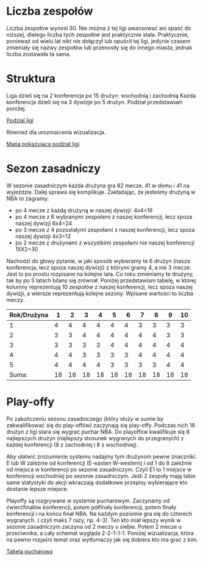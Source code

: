 

# Liczba zespołów
Liczba zespołów wynosi 30. Nie można z tej ligi awansować ani spaść do niższej, dlatego liczba tych zespołów jest praktycznie stała. Praktycznie, ponieważ od wielu lat nikt nie dołączył lub opuścił tej ligi, jedynie czasem zmieniały się nazwy zespołów lub przenosiły się do innego miasta, jednak liczba zostawała ta sama.

# Struktura 
Liga dzieli się na 2 konferencje po 15 drużyn: wschodnią i zachodnią
Każda konferencja dzieli się na 3 dywizje po 5 drużyn. Podział przedstawiam poniżej.

[Podzial ligi](https://www.dropbox.com/s/5d70u56rjpuczb6/nba-digital-header.jpg?dl=0)

Również dla urozmaicenia wizualizacja.

[Mapa pokazujaca podzial ligi](https://www.dropbox.com/s/d2nt6jiodo6boyr/2004_05_div_map_580.gif?dl=0)

# Sezon zasadniczy

W sezonie zasadniczym każda drużyna gra 82 mecze. 41 w domu i 41 na wyjeździe. Dalej sprawa się komplikuje. Zakładając, że jesteśmy drużyną w NBA to zagramy:

* po 4 mecze z każdą drużyną w naszej dywizji: 4x4=16
* po 4 mecze z 6 wybranymi zespołami z naszej konferencji, lecz spoza naszej dywizji 6x4=24
* po 3 mecze z 4 pozostałymi zespołami z naszej konferencji, lecz spoza naszej dywizji 4x3=12
* po 2 mecze z drużynami z wszystkimi zespołami nie naszej konferencji 15X2=30

Nachodzi do głowy pytanie, w jaki sposób wybieramy te 6 drużyn (nasza konferencja, lecz spoza naszej dywizji) z którymi gramy 4, a nie 3 mecze. Jest to po prostu rozpisane na kolejne lata. Co roku zmieniamy te drużyny, tak by po 5 latach bilans się zrównał. Poniżej przedstawiam tabelę, w której kolumny reprezentują 10 zespołów z naszej konferencji, lecz spoza naszej dywizji, a wiersze reprezentują kolejne sezony. Wpisane wartości to liczba meczy.

Rok/Drużyna  |1|2|3|4|5|6|7|8|9|10
------------ |---|---|---|---|---|---|---|---|---|---
1            |4|4|4|4|4|4|3|3|3|3
2            |3|3|4|4|4|4|4|4|3|3
3            |3|3|3|3|4|4|4|4|4|4 
4            |4|4|3|3|3|3|4|4|4|4
5            |4|4|4|4|3|3|3|3|4|4
Suma:        |18|18|18|18|18|18|18|18|18|18

# Play-offy
Po zakończeniu sezonu zasadniczego (który służy w sumie by zakwalifikować się do play-offów) zaczynają się play-offy. Podczas nich 16 drużyn z ligi stara się wygrać puchar NBA. 
Do playoffów kwalifikuje się 8 najlepszych drużyn (najlepszy stosunek wygranych do przegranych) z każdej konferencji (8 z zachodniej i 8 z wschodniej).

Aby ułatwić zrozumienie systemu nadajmy tym drużynom pewne znaczniki. E lub W zależnie od konferencji (E-easten W-western) i od 1 do 8 zależnie od miejsca w konferencji po sezonie zasadniczym. Czyli E1 to 1 miejsce w konferencji wschodniej po sezonie zasadniczym. Jeśli 2 zespoły mają takie same statystyki do akcji wkraczają dodatkowe przepisy wybierające kto dostanie lepsze miejsce.

Playoffy są rozgrywane w systemie pucharowym. Zaczynamy od ćwierćfinałów konferencji, potem półfinały konferencji, potem finały konferencji i na końcu finał NBA.  Na każdym poziomie gra się do czterech wygranych. ( czyli maks 7 razy, np. 4-3). Ten kto miał lepszy wynik w sezonie zasadniczym zaczyna od 2 meczy u siebie. Potem 2 mecze u przeciwnika, a cały schemat wygląda 2-2-1-1-1.
Poniżej wizualizacja, która na pewno rozjaśni temat oraz wytłumaczy jak się dobiera kto ma grać z kim.

[Tabela pucharowa](https://www.dropbox.com/s/rnb3uifmaghq90b/di.png?dl=0)
